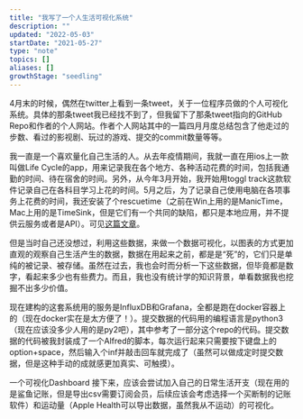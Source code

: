 ```yaml
---
title: "我写了一个人生活可视化系统"
description: ""
updated: "2022-05-03"
startDate: "2021-05-27"
type: "note"
topics: []
aliases: []
growthStage: "seedling"
---
```


4月末的时候，偶然在twitter上看到一条tweet，关于一位程序员做的个人可视化系统。具体的那条tweet我已经找不到了，但我留下了那条tweet指向的GitHub Repo和作者的个人网站。作者个人网站其中的一篇四月月度总结包含了他走过的步数、看过的影视剧、玩过的游戏、提交的commit数量等等。

我一直是一个喜欢量化自己生活的人。从去年疫情期间，我就一直在用ios上一款叫做Life Cycle的app，用来记录我在各个地方、各种活动花费的时间，包括我通勤的时间、待在宿舍的时间。另外，从今年3月开始，我开始用toggl track这款软件记录自己在各科目学习上花的时间。5月之后，为了记录自己使用电脑在各项事务上花费的时间，我还安装了个rescuetime（之前在Win上用的是ManicTime，Mac上用的是TimeSink，但是它们有一个共同的缺陷，都只是本地应用，并不提供云服务或者是API）。<Footnote idName={1}>可见[这篇文章](/time-tracking)。</Footnote>

但是当时自己还没想过，利用这些数据，来做一个数据可视化，以图表的方式更加直观的观察自己生活产生的数据，数据在用起来之前，都是是“死”的，它们只是单纯的被记录、被存储。虽然在过去，我也会时而分析一下这些数据，但毕竟都是数字，看起来多少也有些费力。而且，我也没有统计学的知识背景，单看数据我也挖掘不出多少价值。

现在建构的这套系统用的服务是InfluxDB和Grafana，全都是跑在docker容器上的（现在docker实在是太方便了！）。提交数据的代码用的编程语言是python3（现在应该没多少人用的是py2吧），其中参考了一部分这个repo的代码。提交数据的代码被我封装成了一个Alfred的脚本，每次运行起来只需要按下键盘上的option+space，然后输入个inf并敲击回车就完成了（虽然可以做成定时提交数据，但是这种手动的成就感更加真实、可触摸）。

一个可视化Dashboard
接下来，应该会尝试加入自己的日常生活开支（现在用的是鲨鱼记账，但是导出csv需要订阅会员，后续应该会考虑选择一个买断制的记账软件）和运动量（Apple Health可以导出数据，虽然我从不运动）的可视化。
